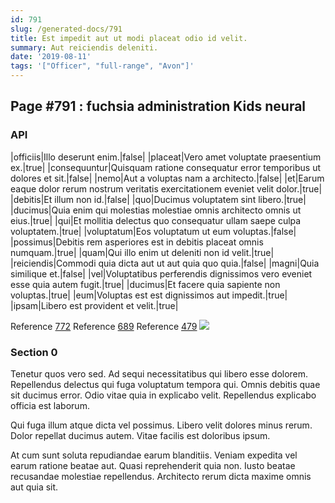 ```yaml
---
id: 791
slug: /generated-docs/791
title: Est impedit aut ut modi placeat odio id velit.
summary: Aut reiciendis deleniti.
date: '2019-08-11'
tags: '["Officer", "full-range", "Avon"]'
---
```



## Page #791 : fuchsia administration Kids neural
### API

|officiis|Illo deserunt enim.|false|
|placeat|Vero amet voluptate praesentium ex.|true|
|consequuntur|Quisquam ratione consequatur error temporibus ut dolores et sit.|false|
|nemo|Aut a voluptas nam a architecto.|false|
|et|Earum eaque dolor rerum nostrum veritatis exercitationem eveniet velit dolor.|true|
|debitis|Et illum non id.|false|
|quo|Ducimus voluptatem sint libero.|true|
|ducimus|Quia enim qui molestias molestiae omnis architecto omnis ut eius.|true|
|qui|Et mollitia delectus quo consequatur ullam saepe culpa voluptatem.|true|
|voluptatum|Eos voluptatum ut eum voluptas.|false|
|possimus|Debitis rem asperiores est in debitis placeat omnis numquam.|true|
|quam|Qui illo enim ut deleniti non id velit.|true|
|reiciendis|Commodi quia dicta aut ut aut quia quo quia.|false|
|magni|Quia similique et.|false|
|vel|Voluptatibus perferendis dignissimos vero eveniet esse quia autem fugit.|true|
|ducimus|Et facere quia sapiente non voluptas.|true|
|eum|Voluptas est est dignissimos aut impedit.|true|
|ipsam|Libero est provident et velit.|true|

Reference [772](/generated-docs/772)
Reference [689](/generated-docs/689)
Reference [479](/generated-docs/479)
![](/assets/cats-2.jpg)



### Section 0
Tenetur quos vero sed. Ad sequi necessitatibus qui libero esse dolorem. Repellendus delectus qui fuga voluptatum tempora qui. Omnis debitis quae sit ducimus error. Odio vitae quia in explicabo velit. Repellendus explicabo officia est laborum.
 Qui fuga illum atque dicta vel possimus. Libero velit dolores minus rerum. Dolor repellat ducimus autem. Vitae facilis est doloribus ipsum.
 At cum sunt soluta repudiandae earum blanditiis. Veniam expedita vel earum ratione beatae aut. Quasi reprehenderit quia non. Iusto beatae recusandae molestiae repellendus. Architecto rerum dicta maxime omnis aut quia sit.
